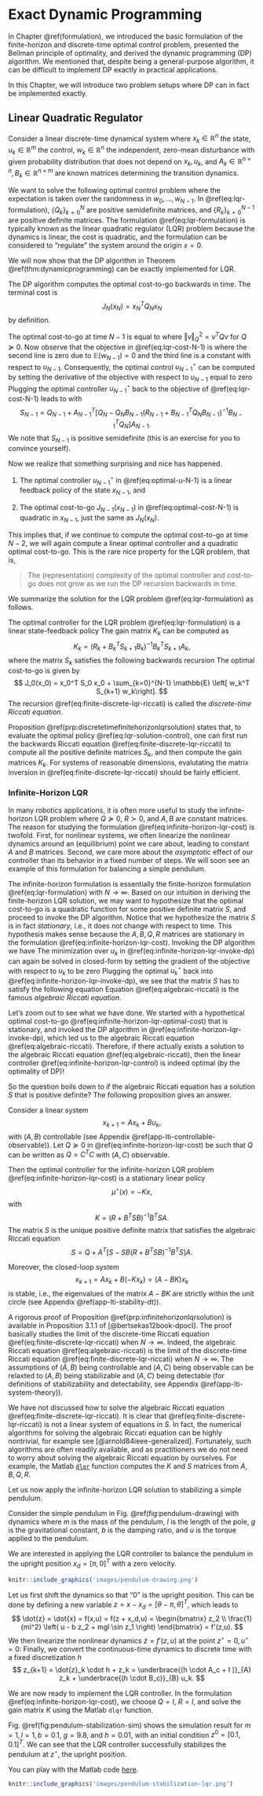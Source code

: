 # Exact Dynamic Programming {#exactdp}

In Chapter \@ref(formulation), we introduced the basic formulation of the finite-horizon and discrete-time optimal control problem, presented the Bellman principle of optimality, and derived the dynamic programming (DP) algorithm. We mentioned that, despite being a general-purpose algorithm, it can be difficult to implement DP exactly in practical applications.

In this Chapter, we will introduce two problem setups where DP can in fact be implemented exactly. 

## Linear Quadratic Regulator {#lqr}

Consider a linear discrete-time dynamical system 
\begin{equation}
x_{k+1} = A_k x_k + B_k u_k + w_k, \quad k=0,1,\dots,N-1,
(\#eq:lqr-linear-system)
\end{equation}
where $x_k \in \mathbb{R}^n$ the state, $u_k \in \mathbb{R}^m$ the control, $w_k \in \mathbb{R}^n$ the independent, zero-mean disturbance with given probability distribution that does not depend on $x_k,u_k$, and $A_k \in \mathbb{R}^{n \times n}, B_k \in \mathbb{R}^{n \times m}$ are known matrices determining the transition dynamics.

We want to solve the following optimal control problem 
\begin{equation}
\min_{\mu_0,\dots,\mu_{N-1}} \mathbb{E} \left\{ x_N^T Q_N x_N + \sum_{k=0}^{N-1} \left( x_k^T Q_k x_k + u_k^T R_k u_k \right) \right\},
(\#eq:lqr-formulation)
\end{equation}
where the expectation is taken over the randomness in $w_0,\dots,w_{N-1}$. In \@ref(eq:lqr-formulation), $\{Q_k \}_{k=0}^N$ are positive semidefinite matrices, and $\{ R_k \}_{k=0}^{N-1}$ are positive definite matrices. The formulation \@ref(eq:lqr-formulation) is typically known as the linear quadratic regulator (LQR) problem because the dynamics is linear, the cost is quadratic, and the formulation can be considered to "regulate" the system around the origin $x=0$. 

We will now show that the DP algorithm in Theorem \@ref(thm:dynamicprogramming) can be exactly implemented for LQR.

The DP algorithm computes the optimal cost-to-go backwards in time. 
The terminal cost is 
$$
J_N(x_N) = x_N^T Q_N x_N
$$
by definition.

The optimal cost-to-go at time $N-1$ is equal to
\begin{equation}
\begin{split}
J_{N-1}(x_{N-1}) = \min_{u_{N-1}} \mathbb{E}_{w_{N-1}} \{ x_{N-1}^T Q_{N-1} x_{N-1} + u_{N-1}^T R_{N-1} u_{N-1} + \\ \Vert \underbrace{A_{N-1} x_{N-1} + B_{N-1} u_{N-1} + w_{N-1} }_{x_N} \Vert^2_{Q_N} \}
\end{split}
(\#eq:lqr-cost-N-1)
\end{equation}
where $\Vert v \Vert_Q^2 = v^T Q v$ for $Q \succeq 0$. Now observe that the objective in \@ref(eq:lqr-cost-N-1) is 
\begin{equation}
\begin{split}
x_{N-1}^T Q_{N-1} x_{N-1} + u_{N-1}^T R_{N-1} u_{N-1} + \Vert A_{N-1} x_{N-1} + B_{N-1} u_{N-1} \Vert_{Q_N}^2 + \\
\mathbb{E}_{w_{N-1}} \left[ 2(A_{N-1} x_{N-1} + B_{N-1} u_{N-1} )^T Q_{N-1} w_{N-1} \right] + \\
\mathbb{E}_{w_{N-1}} \left[ w_{N-1}^T Q_N w_{N-1} \right]
\end{split}
\end{equation}
where the second line is zero due to $\mathbb{E}(w_{N-1}) = 0$ and the third line is a constant with respect to $u_{N-1}$. Consequently, the optimal control $u_{N-1}^\star$ can be computed by setting the derivative of the objective with respect to $u_{N-1}$ equal to zero 
\begin{equation}
u_{N-1}^\star = - \left[ \left( R_{N-1} + B_{N-1}^T Q_N B_{N-1} \right)^{-1} B_{N-1}^T Q_N A_{N-1} \right] x_{N-1}.
(\#eq:optimal-u-N-1)
\end{equation}
Plugging the optimal controller $u^\star_{N-1}$ back to the objective of \@ref(eq:lqr-cost-N-1) leads to
\begin{equation}
J_{N-1}(x_{N-1}) = x_{N-1}^T S_{N-1} x_{N-1} + \mathbb{E} \left[ w_{N-1}^T Q_N w_{N-1} \right],
(\#eq:optimal-cost-N-1)
\end{equation}
with 
$$
S_{N-1} = Q_{N-1} + A_{N-1}^T \left[ Q_N - Q_N B_{N-1} \left( R_{N-1} + B_{N-1}^T Q_N B_{N-1} \right)^{-1} B_{N-1}^T Q_N \right] A_{N-1}.
$$
We note that $S_{N-1}$ is positive semidefinite (this is an exercise for you to convince yourself). 

Now we realize that something surprising and nice has happened.

1. The optimal controller $u^{\star}_{N-1}$ in \@ref(eq:optimal-u-N-1) is a linear feedback policy of the state $x_{N-1}$, and 

2. The optimal cost-to-go $J_{N-1}(x_{N-1})$ in \@ref(eq:optimal-cost-N-1) is quadratic in $x_{N-1}$, just the same as $J_{N}(x_N)$.

This implies that, if we continue to compute the optimal cost-to-go at time $N-2$, we will again compute a linear optimal controller and a quadratic optimal cost-to-go. This is the rare nice property for the LQR problem, that is, 

> The (representation) complexity of the optimal controller and cost-to-go does not grow as we run the DP recursion backwards in time. 

We summarize the solution for the LQR problem \@ref(eq:lqr-formulation) as follows.

::: {.theorembox}
::: {.proposition #discretetimefinitehorizonlqrsolution name="Solution of Discrete-Time Finite-Horizon LQR"}
The optimal controller for the LQR problem \@ref(eq:lqr-formulation) is a linear state-feedback policy
\begin{equation}
\mu_k^\star(x_k) = - K_k x_k, \quad k=0,\dots,N-1.
(\#eq:lqr-solution-control)
\end{equation}
The gain matrix $K_k$ can be computed as
$$
K_k = \left( R_k + B_k^T S_{k+1} B_k  \right)^{-1} B_k^T S_{k+1} A_k,
$$
where the matrix $S_k$ satisfies the following backwards recursion
\begin{equation}
\hspace{-6mm}
\begin{split}
S_N &= Q_N \\
S_k &= Q_k + A_k^T \left[ S_{k+1} - S_{k+1}B_k \left( R_k + B_k^T S_{k+1} B_k  \right)^{-1}  B_k^T S_{k+1}  \right] A_k, k=N-1,\dots,0.
\end{split}
(\#eq:finite-discrete-lqr-riccati)
\end{equation}
The optimal cost-to-go is given by 
$$
J_0(x_0) = x_0^T S_0 x_0 + \sum_{k=0}^{N-1} \mathbb{E} \left[ w_k^T S_{k+1} w_k\right].
$$
The recursion \@ref(eq:finite-discrete-lqr-riccati) is called the _discrete-time Riccati equation_.
:::
:::

Proposition \@ref(prp:discretetimefinitehorizonlqrsolution) states that, to evaluate the optimal policy \@ref(eq:lqr-solution-control), one can first run the backwards Riccati equation \@ref(eq:finite-discrete-lqr-riccati) to compute all the positive definite matrices $S_k$, and then compute the gain matrices $K_k$. For systems of reasonable dimensions, evalutating the matrix inversion in \@ref(eq:finite-discrete-lqr-riccati) should be fairly efficient.


### Infinite-Horizon LQR

In many robotics applications, it is often more useful to study the infinite-horizon LQR problem
\begin{align}
\min_{u_k} & \quad  \sum_{k=0}^{\infty} \left( x_k^T Q x_k + u_k^T R u_k \right) (\#eq:infinite-horizon-lqr-cost) \\
\text{subject to} & \quad x_{k+1} = A x_k + B u_k, \quad k=0,\dots,\infty, (\#eq:infinite-horizon-lqr-system)
\end{align}
where $Q \succeq 0$, $R \succ 0$, and $A,B$ are constant matrices. The reason for studying the formulation \@ref(eq:infinite-horizon-lqr-cost) is twofold. First, for nonlinear systems, we often linearize the nonlinear dynamics around an (equilibrium) point we care about, leading to constant $A$ and $B$ matrices. Second, we care more about the _asymptotic_ effect of our controller than its behavior in a fixed number of steps. We will soon see an example of this formulation for balancing a simple pendulum.

The infinite-horizon formulation is essentially the finite-horizon formulation \@ref(eq:lqr-formulation) with $N \rightarrow \infty$. Based on our intuition in deriving the finite-horizon LQR solution, we may want to hypothesize that the optimal cost-to-go is a quadratic function
\begin{equation}
J_{k}(x_{k}) = x_{k}^T S x_{k}, k=0,\dots,\infty
(\#eq:infinite-horizon-lqr-optimal-cost)
\end{equation}
for some positive definite matrix $S$, and proceed to invoke the DP algorithm. Notice that we hypothesize the matrix $S$ is in fact _stationary_, i.e., it does not change with respect to time. This hypothesis makes sense because the $A,B,Q,R$ matrices are stationary in the formulation \@ref(eq:infinite-horizon-lqr-cost). Invoking the DP algorithm we have
\begin{equation}
x_k^T S x_k = J_k(x_k) = \min_{u_k} \left\{ x_k^T Q x_k + u_k^T R u_k + \Vert \underbrace{A x_k + B u_k}_{x_{k+1}} \Vert_S^2  \right\}.
(\#eq:infinite-horizon-lqr-invoke-dp)
\end{equation}
The minimization over $u_k$ in \@ref(eq:infinite-horizon-lqr-invoke-dp) can again be solved in closed-form by setting the gradient of the objective with respect to $u_k$ to be zero
\begin{equation}
u_k^\star = - \underbrace{\left[ \left( R + B^T S B \right)^{-1} B^T S A \right]}_{K} x_k.
(\#eq:infinite-horizon-lqr-control)
\end{equation}
Plugging the optimal $u_k^\star$ back into \@ref(eq:infinite-horizon-lqr-invoke-dp), we see that the matrix $S$ has to satisfy the following equation
\begin{equation}
S = Q + A^T \left[  S - SB \left( R + B^T S B  \right)^{-1} B^T S \right] A.
(\#eq:algebraic-riccati)
\end{equation}
Equation \@ref(eq:algebraic-riccati) is the famous _algebraic Riccati equation_. 

Let's zoom out to see what we have done. We started with a hypothetical optimal cost-to-go \@ref(eq:infinite-horizon-lqr-optimal-cost) that is stationary, and invoked the DP algorithm in \@ref(eq:infinite-horizon-lqr-invoke-dp), which led us to the algebraic Riccati equation \@ref(eq:algebraic-riccati). Therefore, if there actually exists a solution to the algebraic Riccati equation \@ref(eq:algebraic-riccati), then the linear controller \@ref(eq:infinite-horizon-lqr-control) is indeed optimal (by the optimality of DP)!

So the question boils down to if the algebraic Riccati equation has a solution $S$ that is positive definite? The following proposition gives an answer.

::: {.theorembox}
::: {.proposition #infinitehorizonlqrsolution name="Solution of Discrete-Time Infinite-Horizon LQR"} 
Consider a linear system 
$$
x_{k+1} = A x_k + B u_k,
$$
with $(A,B)$ controllable (see Appendix \@ref(app-lti-controllable-observable)). Let $Q \succeq 0$ in \@ref(eq:infinite-horizon-lqr-cost) be such that $Q$ can be written as $Q = C^T C$ with $(A,C)$ observable. 

Then the optimal controller for the infinite-horizon LQR problem \@ref(eq:infinite-horizon-lqr-cost) is a stationary linear policy
$$
\mu^\star (x) = - K x,
$$
with 
$$
K = \left( R + B^T S B \right)^{-1} B^T S A.
$$
The matrix $S$ is the unique positive definite matrix that satisfies the algebraic Riccati equation 
$$
S = Q + A^T \left[  S - SB \left( R + B^T S B  \right)^{-1} B^T S \right] A.
$$

Moreover, the closed-loop system 
$$
x_{k+1} = A x_k + B (-K x_k) = (A - BK) x_k
$$
is stable, i.e., the eigenvalues of the matrix $A - BK$ are strictly within the unit circle (see Appendix \@ref(app-lti-stability-dt)).
:::
:::

A rigorous proof of Proposition \@ref(prp:infinitehorizonlqrsolution) is available in Proposition 3.1.1 of [@bertsekas12book-dpocI]. The proof basically studies the limit of the discrete-time Riccati equation \@ref(eq:finite-discrete-lqr-riccati) when $N \rightarrow \infty$. Indeed, the algebraic Riccati equation \@ref(eq:algebraic-riccati) is the limit of the discrete-time Riccati equation \@ref(eq:finite-discrete-lqr-riccati) when $N \rightarrow \infty$. The assumptions of $(A,B)$ being controllable and $(A,C)$ being observable can be relaxted to $(A,B)$ being stabilizable and $(A,C)$ being detectable (for definitions of stabilizability and detectability, see Appendix \@ref(app-lti-system-theory)).

We have not discussed how to solve the algebraic Riccati equation \@ref(eq:finite-discrete-lqr-riccati). It is clear that \@ref(eq:finite-discrete-lqr-riccati) is not a linear system of equations in $S$. In fact, the numerical algorithms for solving the algebraic Riccati equation can be highly nontrivial, for example see [@arnold84ieee-generalized]. Fortunately, such algorithms are often readily available, and as practitioners we do not need to worry about solving the algebraic Riccati equation by ourselves. For example, the Matlab [`dlqr`](https://www.mathworks.com/help/control/ref/dlqr.html) function computes the $K$ and $S$ matrices from $A,B,Q,R$. 

Let us now apply the infinite-horizon LQR solution to stabilizing a simple pendulum.


::: {.examplebox}
::: {.example #lqr-pendulum-stabilization name="Pendulum Stabilization by LQR"}
Consider the simple pendulum in Fig. \@ref(fig:pendulum-drawing) with dynamics
\begin{equation}
x = \begin{bmatrix} \theta \\ \dot{\theta} \end{bmatrix}, \quad 
\dot{x} = f(x,u) = \begin{bmatrix}
\dot{\theta} \\
-\frac{1}{ml^2}(b \dot{\theta} + mgl \sin \theta) + \frac{1}{ml^2} u
\end{bmatrix}
(\#eq:lqr-pendulum-dynamics)
\end{equation}
where $m$ is the mass of the pendulum, $l$ is the length of the pole, $g$ is the gravitational constant, $b$ is the damping ratio, and $u$ is the torque applied to the pendulum. 

We are interested in applying the LQR controller to balance the pendulum in the upright position $x_d = [\pi,0]^T$ with a zero velocity.

```r
knitr::include_graphics('images/pendulum-drawing.png')
```

Let us first shift the dynamics so that "$0$" is the upright position. This can be done by defining a new variable $z = x - x_d = [\theta - \pi, \dot{\theta}]^T$, which leads to 
$$
\dot{z} = \dot{x} = f(x,u) = f(z + x_d,u) = \begin{bmatrix}
z_2 \\
\frac{1}{ml^2} \left( u - b z_2 + mgl \sin z_1  \right)
\end{bmatrix} = f'(z,u).
$$
We then linearize the nonlinear dynamics $\dot{z} = f'(z,u)$ at the point $z^\star = 0, u^\star = 0$:
\begin{align}
\dot{z} & \approx f'(z^\star,u^\star) + \left( \frac{\partial f'}{\partial z} \right)_{z^\star,u^\star} (z - z^\star) + \left( \frac{\partial f'}{\partial u} \right)_{z^\star,u^\star} (u - u^\star) \\
& = \begin{bmatrix}
0 & 1 \\
\frac{g}{l} \cos z_1 & - \frac{b}{ml^2}
\end{bmatrix}_{z^\star, u^\star} z + 
\begin{bmatrix}
0 \\
\frac{1}{ml^2}
\end{bmatrix} u \\
& = \underbrace{\begin{bmatrix}
0 & 1 \\
\frac{g}{l} & - \frac{b}{ml^2}
\end{bmatrix}}_{A_c} z  + 
\underbrace{\begin{bmatrix}
0 \\
\frac{1}{ml^2}
\end{bmatrix}}_{B_c} u.
\end{align} 
Finally, we convert the continuous-time dynamics to discrete time with a fixed discretization $h$
$$
z_{k+1} = \dot{z}_k \cdot h + z_k = \underbrace{(h \cdot A_c + I )}_{A} z_k + \underbrace{(h \cdot B_c)}_{B} u_k.
$$

We are now ready to implement the LQR controller. In the formulation \@ref(eq:infinite-horizon-lqr-cost), we choose $Q = I$, $R = I$, and solve the gain matrix $K$ using the Matlab `dlqr` function.

Fig. \@ref(fig:pendulum-stabilization-sim) shows the simulation result for $m=1,l=1,b=0.1$, $g = 9.8$, and $h = 0.01$, with an initial condition $z^0 = [0.1,0.1]^T$. We can see that the LQR controller successfully stabilizes the pendulum at $z^\star$, the upright position.

You can play with the Matlab code [here](https://github.com/ComputationalRobotics/OptimalControlEstimation-Examples/blob/main/pendulum_stabilization_lqr.m).

```r
knitr::include_graphics('images/pendulum-stabilization-lqr.png')
```

:::
:::